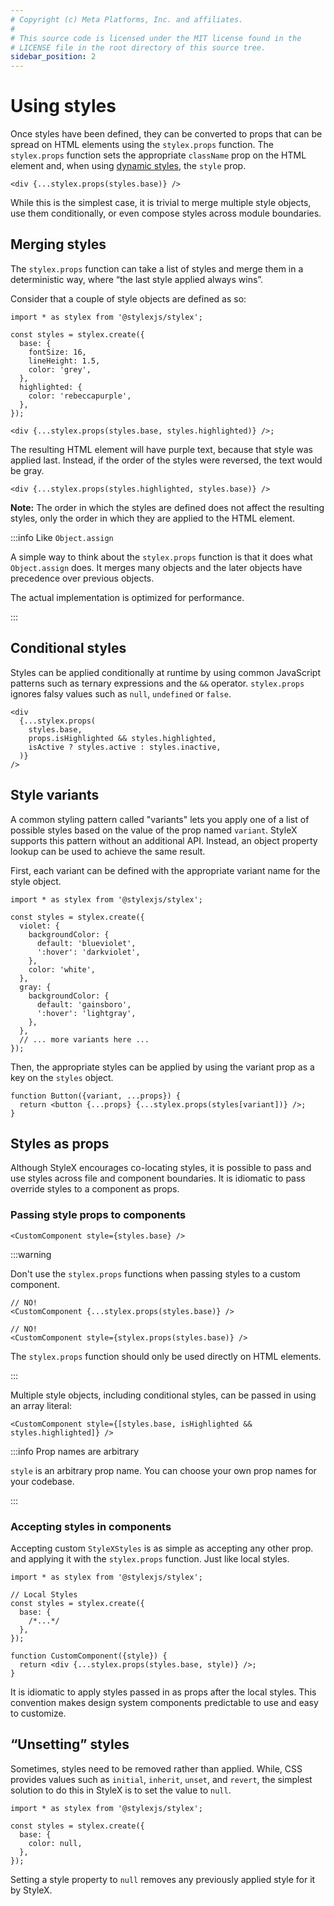 ```yaml
---
# Copyright (c) Meta Platforms, Inc. and affiliates.
#
# This source code is licensed under the MIT license found in the
# LICENSE file in the root directory of this source tree.
sidebar_position: 2
---
```


# Using styles

Once styles have been defined, they can be converted to props that can be spread
on HTML elements using the `stylex.props` function. The `stylex.props` function
sets the appropriate `className` prop on the HTML element and, when using
[dynamic styles](/docs/learn/styling-ui/defining-styles/#dynamic-styles), the
`style` prop.

```tsx
<div {...stylex.props(styles.base)} />
```

While this is the simplest case, it is trivial to merge multiple style objects,
use them conditionally, or even compose styles across module boundaries.

## Merging styles

The `stylex.props` function can take a list of styles and merge them in a
deterministic way, where “the last style applied always wins”.

Consider that a couple of style objects are defined as so:

```tsx
import * as stylex from '@stylexjs/stylex';

const styles = stylex.create({
  base: {
    fontSize: 16,
    lineHeight: 1.5,
    color: 'grey',
  },
  highlighted: {
    color: 'rebeccapurple',
  },
});

<div {...stylex.props(styles.base, styles.highlighted)} />;
```

The resulting HTML element will have purple text, because that style was applied
last. Instead, if the order of the styles were reversed, the text would be gray.

```tsx
<div {...stylex.props(styles.highlighted, styles.base)} />
```

**Note:** The order in which the styles are defined does not affect the
resulting styles, only the order in which they are applied to the HTML element.

:::info Like `Object.assign`

A simple way to think about the `stylex.props` function is that it does what
`Object.assign` does. It merges many objects and the later objects have
precedence over previous objects.

The actual implementation is optimized for performance.

:::

## Conditional styles

Styles can be applied conditionally at runtime by using common JavaScript
patterns such as ternary expressions and the `&&` operator. `stylex.props`
ignores falsy values such as `null`, `undefined` or `false`.

```tsx
<div
  {...stylex.props(
    styles.base,
    props.isHighlighted && styles.highlighted,
    isActive ? styles.active : styles.inactive,
  )}
/>
```

## Style variants

A common styling pattern called "variants" lets you apply one of a list of
possible styles based on the value of the prop named `variant`. StyleX supports this pattern without an additional API. Instead, an object property lookup can be used to achieve the same result.

First, each variant can be defined with the appropriate variant name for the style object.

```tsx
import * as stylex from '@stylexjs/stylex';

const styles = stylex.create({
  violet: {
    backgroundColor: {
      default: 'blueviolet',
      ':hover': 'darkviolet',
    },
    color: 'white',
  },
  gray: {
    backgroundColor: {
      default: 'gainsboro',
      ':hover': 'lightgray',
    },
  },
  // ... more variants here ...
});
```

Then, the appropriate styles can be applied by using the variant prop as a key
on the `styles` object.

```tsx
function Button({variant, ...props}) {
  return <button {...props} {...stylex.props(styles[variant])} />;
}
```

## Styles as props

Although StyleX encourages co-locating styles, it is possible to pass and use
styles across file and component boundaries. It is idiomatic to pass override
styles to a component as props.

### Passing style props to components

```tsx
<CustomComponent style={styles.base} />
```

:::warning

Don't use the `stylex.props` functions when passing styles to a custom
component.

```tsx
// NO!
<CustomComponent {...stylex.props(styles.base)} />

// NO!
<CustomComponent style={stylex.props(styles.base)} />
```

The `stylex.props` function should only be used directly on HTML elements.

:::

Multiple style objects, including conditional styles, can be passed in
using an array literal:

```tsx
<CustomComponent style={[styles.base, isHighlighted && styles.highlighted]} />
```

:::info Prop names are arbitrary

`style` is an arbitrary prop name. You can choose your own prop names for your
codebase.

:::

### Accepting styles in components

Accepting custom `StyleXStyles` is as simple as accepting any other prop. and
applying it with the `stylex.props` function. Just like local styles.

```tsx
import * as stylex from '@stylexjs/stylex';

// Local Styles
const styles = stylex.create({
  base: {
    /*...*/
  },
});

function CustomComponent({style}) {
  return <div {...stylex.props(styles.base, style)} />;
}
```

It is idiomatic to apply styles passed in as props after the local styles. This
convention makes design system components predictable to use and easy to
customize.

## “Unsetting” styles

Sometimes, styles need to be removed rather than applied. While, CSS provides
values such as `initial`, `inherit`, `unset`, and `revert`, the simplest
solution to do this in StyleX is to set the value to `null`.

```tsx
import * as stylex from '@stylexjs/stylex';

const styles = stylex.create({
  base: {
    color: null,
  },
});
```

Setting a style property to `null` removes any previously applied style for it
by StyleX.
